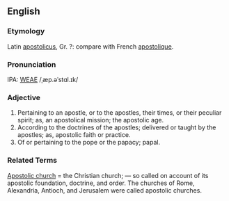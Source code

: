 ==English==
===Etymology===
Latin [[apostolicus]], Gr. ?: compare with French [[apostolique]].

===Pronunciation===
IPA: [[WEAE]] /ˌæp.əˈstɑl.ɪk/

===Adjective===
# Pertaining to an apostle, or to the apostles, their times, or their peculiar spirit; as, an apostolical mission; the  apostolic age.
# According to the doctrines of the apostles; delivered or taught by the apostles; as, apostolic faith or practice.
# Of or pertaining to the pope or the papacy; papal.
<!-- material copied from Webster's Revised Unabridged Dictionary (1913) -->

===Related Terms===
[[Apostolic church]] = the Christian church; &mdash; so called on account of its apostolic foundation, doctrine, and order. The churches of Rome, Alexandria, Antioch, and Jerusalem  were called apostolic churches.